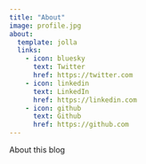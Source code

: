 ```yaml
---
title: "About"
image: profile.jpg
about:
  template: jolla
  links:
    - icon: bluesky
      text: Twitter
      href: https://twitter.com
    - icon: linkedin
      text: LinkedIn
      href: https://linkedin.com
    - icon: github
      text: Github
      href: https://github.com
---
```


About this blog
